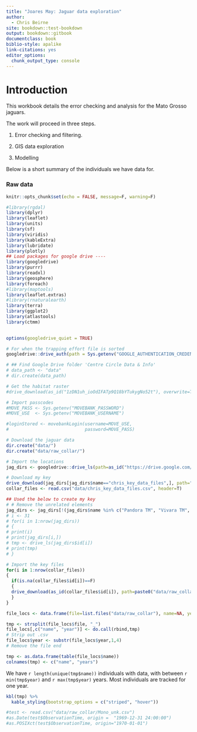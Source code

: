 ```yaml
---
title: "Joares May: Jaguar data exploration"
author:
  - Chris Beirne
site: bookdown::test-bookdown
output: bookdown::gitbook
documentclass: book
biblio-style: apalike
link-citations: yes
editor_options: 
  chunk_output_type: console
---
```


# Introduction

This workbook details the error checking and analysis for the Mato Grosso jaguars. 

The work will proceed in three steps.

1) Error checking and filtering.

2) GIS data exploration

3) Modelling

Below is a short summary of the individuals we have data for.


### Raw data

```r
knitr::opts_chunk$set(echo = FALSE, message=F, warning=F)

#library(rgdal) 
library(dplyr)
library(leaflet)
library(units)
library(sf)
library(viridis)
library(kableExtra)
library(lubridate)
library(plotly)
## Load packages for google drive ----
library(googledrive)
library(purrr)
library(readxl)
library(geosphere)
library(foreach)
#library(maptools)
library(leaflet.extras)
#library(rnaturalearth)
library(terra)
library(ggplot2)
library(atlastools)
library(ctmm)

 
options(googledrive_quiet = TRUE)

# For when the trapping effort file is sorted
googledrive::drive_auth(path = Sys.getenv("GOOGLE_AUTHENTICATION_CREDENTIALS"))

# ## Find Google Drive folder 'Centre Circle Data & Info'
# data_path <- "data" 
# dir.create(data_path) 

# Get the habitat raster 
#drive_download(as_id("1zDN1uh_ioOdIFATp9Q18bYTukygNo52t"), overwrite=T)

# Import passcodes
#MOVE_PASS <- Sys.getenv("MOVEBANK_PASSWORD")
#MOVE_USE  <- Sys.getenv("MOVEBANK_USERNAME")

#loginStored <- movebankLogin(username=MOVE_USE, 
#                             password=MOVE_PASS)

# Download the jaguar data
dir.create("data/")
dir.create("data/raw_collar/")

# Import the locations
jag_dirs <- googledrive::drive_ls(path=as_id("https://drive.google.com/drive/folders/1reuZmFYueXVi-oiWSPCURbC3FTnKSzjq"))

# Download my key
drive_download(jag_dirs[jag_dirs$name=="chris_key_data_files",], path="data/chris_key_data_files",type="csv", overwrite=T)
collar_files <- read.csv("data/chris_key_data_files.csv", header=T)

## Used the below to create my key
# # Remove the unrelated elements
jag_dirs <- jag_dirs[!(jag_dirs$name %in% c("Pandora TM", "Vivara TM", "Colares onças", "chris_key_data_files")),]
# i <- 31
# for(i in 1:nrow(jag_dirs))
# {
# print(i)
# print(jag_dirs[i,])
# tmp <- drive_ls(jag_dirs$id[i])
# print(tmp)
# }

# Import the key files
for(i in 1:nrow(collar_files))
{
  if(is.na(collar_files$id[i])==F)
  {
  drive_download(as_id(collar_files$id[i]), path=paste0("data/raw_collar/", collar_files$name[i],"_", collar_files$year[i], ".csv"), overwrite=T)
  }
}

file_locs <- data.frame(file=list.files("data/raw_collar"), name=NA, year=NA)

tmp <- strsplit(file_locs$file, "_")
file_locs[,c("name", "year")] <- do.call(rbind,tmp)
# Strip out .csv
file_locs$year <- substr(file_locs$year,1,4)
# Remove the file end

tmp <- as.data.frame(table(file_locs$name))
colnames(tmp) <- c("name", "years")


```

We have `r length(unique(tmp$name))` individuals with data, with between `r min(tmp$year)` and `r max(tmp$year)` years. Most individuals are tracked for one year. 

```r

kbl(tmp) %>%
  kable_styling(bootstrap_options = c("striped", "hover"))

#test <- read.csv("data/raw_collar/Mono_unk.csv")
#as.Date(test$ObservationTime, origin =  "1969-12-31 24:00:00")
#as.POSIXct(test$ObservationTime, origin="1970-01-01")

```


